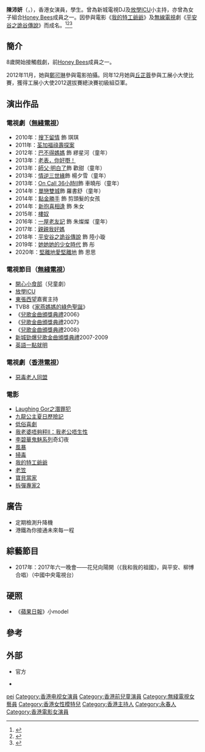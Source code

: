 {{藝人
| 姓名 = 陳沛妍
| 類型 = 女演員
| 本名 = 
| 羅馬拼音 = 
| 英文名 = 
| 國籍 = {{CHN-HKG}}
| 籍貫 = {{CHN-1949}}[[福建省|福建省]][[泉州市|泉州市]][[永春縣|永春縣]]
| 出生日期 = {{birth date and age|2003|9|9}} <ref>{{Cite web |url=http://nextplus.nextmedia.com/news/latest/20180121/568708 |title=【入行七年】又係家燕媽媽學生! 15歲陳沛妍勁好表演慾 |access-date=2018-06-20 |archive-date=2018-08-27 |archive-url=https://web.archive.org/web/20180827063535/http://nextplus.nextmedia.com/news/latest/20180121/568708 |dead-url=no }}</REF>
| 出生地點 = {{HKG}}
| 職業 = 演員、學生
| 語言 = [[粵語|粵語]]、[[英語|英語]]、[[普通話|普通話]]
| 配偶 = 
| 母校 = {{HK}}[[旅港開平商會中學|旅港開平商會中學]]<br>{{HK}}[[保良局林文燦英文小學|保良局林文燦英文小學]]
| 出道日期 = 2011年
| 出道作 = 
| 代表作 = 《[[平安谷之詭谷傳說|平安谷之詭谷傳說]]》
| 相關團體 = [[Honey_Bees|Honey Bees]]<br>[[薛家燕|家燕媽媽藝術中心合唱團]]
| 活躍年代 = 2011年至今
| 唱片公司 = [[環星唱片|環星唱片]]有限公司
| 經紀公司 = TVB
| 網站 = 
| 綽號 = 
| 出身地 = {{CNHK}}
| awards = 
}}
'''陳沛妍'''（{{lang-en|'''Jacqueline Chan'''}}，{{bd|2003年|9月9日}}），香港女演員，學生。曾為新城電視DJ及[[放學ICU|放學ICU]]小主持，亦曾為女子組合[[Honey_Bees|Honey Bees]]成員之一。因參與電影《[[我的特工爺爺|我的特工爺爺]]》及[[電視廣播有限公司|無線電視]]劇《[[平安谷之詭谷傳說|平安谷之詭谷傳說]]》而成名。<ref>{{Cite web |url=http://nextplus.nextmedia.com/news/recommend/20180121/568706 |title=演得又唱得《平安谷》小璇係劉德華個女 |access-date=2018-06-20 |archive-date=2018-06-20 |archive-url=https://web.archive.org/web/20180620101642/http://nextplus.nextmedia.com/news/recommend/20180121/568706 |dead-url=no }}</REF><ref>{{Cite web |url=http://www.chinatimes.com/newspapers/20160324000765-260112 |title=《特工爺爺》23日在廣州舉行記者會，洪金寶（左二起）、小女星陳沛妍與華仔一同現身。 |access-date=2018-06-20 |archive-date=2018-06-20 |archive-url=https://web.archive.org/web/20180620101751/http://www.chinatimes.com/newspapers/20160324000765-260112 |dead-url=no }}</REF><REF>
{{Cite web |url=http://paper.wenweipo.com/2013/12/09/EN1312090012.htm |title=見「契女」即變慈父 華仔有追《爸爸去哪兒》 |access-date=2015-02-28 |archive-date=2013-12-12 |archive-url=https://web.archive.org/web/20131212093751/http://paper.wenweipo.com/2013/12/09/EN1312090012.htm |dead-url=no }}
</REF>

==簡介==
8歲開始接觸戲劇，前[[Honey_Bees|Honey Bees]]成員之一。

2012年11月，她與[[鄭可琳|鄭可琳]]參與電影拍攝。同年12月她與[[丘芷蓉|丘芷蓉]]參與工展小大使比賽，獲得工展小大使2012選拔賽總決賽初級組亞軍。

==演出作品==
=== 電視劇（[[無綫電視|無綫電視]]） ===
*2010年：[[搜下留情|搜下留情]] 飾 琪琪
*2011年：[[荃加福祿壽探案|荃加福祿壽探案]]
*2012年：[[巴不得媽媽|巴不得媽媽]] 飾 繆星河（童年）
*2013年：[[老表，你好嘢！_(電視劇)|老表，你好嘢！]]
*2013年：[[師父·明白了|師父·明白了]]飾 歡甜（童年）
*2013年：[[情逆三世緣|情逆三世緣]]飾 楊夕雪（童年）
*2013年：[[On_Call_36小時II|On Call 36小時II]]飾 車曉彤（童年）
*2014年：[[單戀雙城|單戀雙城]]飾 羅書舒（童年）
*2014年：[[點金勝手|點金勝手]] 飾 剪頭髮的女孩
*2014年：[[新抱喜相逢|新抱喜相逢]] 飾 朱女
*2015年：[[樓奴_(電視劇)|樓奴]]
*2016年：[[一屋老友記|一屋老友記]] 飾 朱燦燦（童年）
*2017年：[[親親我好媽|親親我好媽]]
*2018年：[[平安谷之詭谷傳說|平安谷之詭谷傳說]] 飾 陸小璇
*2019年：[[她她她的少女時代|她她她的少女時代]] 飾 彤
*2020年：[[堅離地愛堅離地|堅離地愛堅離地]] 飾 思思

=== 電視節目（[[無綫電視|無綫電視]]） ===
*[[開心小食部|開心小食部]]（兒童劇）
*[[放學ICU|放學ICU]]
*[[東張西望|東張西望]]嘉賓主持
*TVB8《[[家燕媽媽的綠色聖誕|家燕媽媽的綠色聖誕]]》
*《[[兒歌金曲頒獎典禮|兒歌金曲頒獎典禮]]2006》
*《[[兒歌金曲頒獎典禮|兒歌金曲頒獎典禮]]2007》
*《[[兒歌金曲頒獎典禮|兒歌金曲頒獎典禮]]2008》
*[[新城勁爆兒歌金曲頒獎典禮|新城勁爆兒歌金曲頒獎典禮]]2007-2009
*[[英語一點就明|英語一點就明]]

=== 電視劇（[[香港電視網絡|香港電視]]） ===
*[[惡毒老人同盟|惡毒老人同盟]]

===電影===
*[[Laughing_Gor之潛罪犯|Laughing Gor之潛罪犯]]
*[[九龍公主夏日歷險記|九龍公主夏日歷險記]]
*[[低俗喜劇|低俗喜劇]]
*[[我老婆唔夠秤II：我老公唔生性|我老婆唔夠秤II：我老公唔生性]]
*[[李碧華鬼魅系列|李碧華鬼魅系列]]奇幻夜
*[[風暴_(2013年電影)|風暴]]
*[[掃毒|掃毒]]
*[[我的特工爺爺|我的特工爺爺]]
*[[老笠|老笠]]
*[[寶貝當家|寶貝當家]]
*[[拆彈專家2|拆彈專家2]]

==廣告==
*定期檢測升降機
*港鐵為你接通未來每一程

==綜藝節目==
*2017年：2017年六一晚會——花兒向陽開（《我和我的祖國》，與平安、柳博合唱）（中國中央電視台）

==硬照==
*《[[蘋果日報|蘋果日報]]》小model

==參考==
{{REFLIST}}

==外部==
*{{facebook|jacquelinechanfansclub}}官方
*{{weibo|2954600381}}

{{DEFAULTSORT:chan}}
[[Category:陳姓|pei]]
[[Category:香港电视女演員|Category:香港电视女演員]]
[[Category:香港前兒童演員|Category:香港前兒童演員]]
[[Category:無綫電視女藝員|Category:無綫電視女藝員]]
[[Category:香港女性模特兒|Category:香港女性模特兒]]
[[Category:香港主持人|Category:香港主持人]]
[[Category:永春人|Category:永春人]]
[[Category:香港電影女演員|Category:香港電影女演員]]